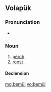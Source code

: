 ==Volapük==

===Pronunciation===
* {{IPA|[beˈmyl]|lang=vo}}

===Noun===
{{vo-noun}}

# [[perch]]
# [[roost]]

====Declension====
{{vo-decl-noun}}

[[mg:bemül]]
[[vo:bemül]]